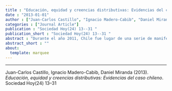 ```yaml
---
title : "Educación, equidad y creencias distributivas: Evidencias del caso chileno"
date : "2013-01-01"
author : ["Juan-Carlos Castillo", "Ignacio Madero-Cabib", "Daniel Miranda"]
categories : ["Journal Article"]
publication : "Sociedad Hoy(24) 13--31 "
publication_short : "Sociedad Hoy(24) 13--31 "
abstract : "Durante el año 2011, Chile fue lugar de una serie de manifestaciones estudiantiles que demandaban mayor equidad en el acceso a la educación superior. La alta aprobación ciudadana de estas demandas (llegando a un 89%) parece sugerir la existencia de un gran consenso acerca de la debilidad del modelo educacional que existe en Chile, el que no cumpliría los tradicionales ideales de meritocracia y movilidad social que fundan los sistemas educativos en sociedades modernas. En este contexto, una pregunta que permanece abierta es en qué medida estas demandas por un sistema educacional más equitativo están principalmente influidas por ideales de equidad distributiva, o si más bien ellas responden a diferentes motivos racionales asociadas a condiciones socio-económicas de los individuos. Utilizando datos del módulo de inequidad social del International Social Survey Program (ISSP) de 2009, esta investigación analiza percepciones y creencias distributivas respecto al sistema educativo así como el modo en que ellas están influidas por variables educacionales y de ingreso, usando un modelo de ecuaciones estructurales. Los resultados revelan la presencia de diferencias socioeconómicas en relación a la justicia del sistema educativo, cuestionando el supuesto de un consenso normativo."
abstract_short : ""
about:
  template: marquee
---
```

---


::: {.callout-note title="How to cite this work"}

Juan-Carlos Castillo, Ignacio Madero-Cabib, Daniel Miranda (2013). *Educación, equidad y creencias distributivas: Evidencias del caso chileno*. Sociedad Hoy(24) 13--31 

:::

